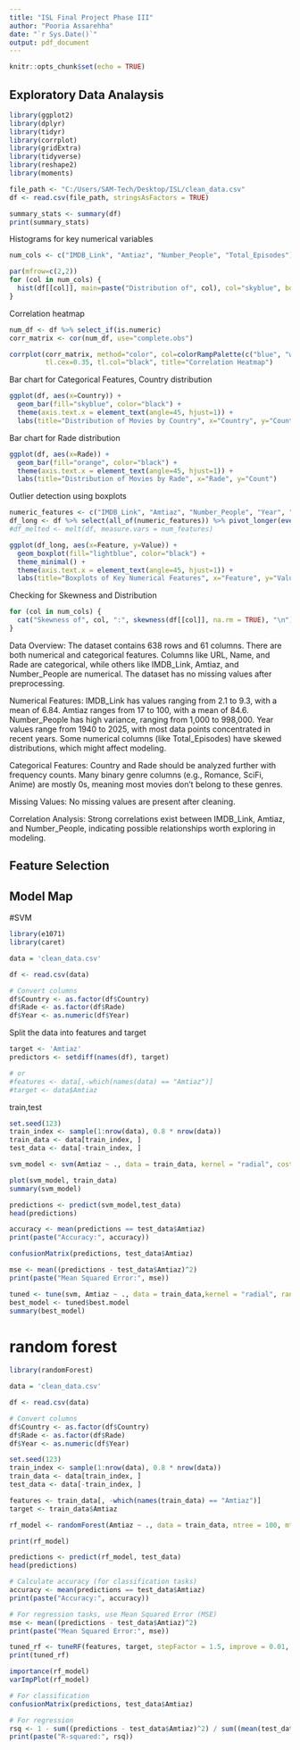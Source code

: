 ```yaml
---
title: "ISL Final Project Phase III"
author: "Pooria Assarehha"
date: "`r Sys.Date()`"
output: pdf_document
---
```


```r
knitr::opts_chunk$set(echo = TRUE)
```

## Exploratory Data Analaysis
```r
library(ggplot2)
library(dplyr)
library(tidyr)
library(corrplot)
library(gridExtra)
library(tidyverse)
library(reshape2)
library(moments)
```

```r
file_path <- "C:/Users/SAM-Tech/Desktop/ISL/clean_data.csv"  
df <- read.csv(file_path, stringsAsFactors = TRUE)  
```

```r
summary_stats <- summary(df)
print(summary_stats)
```

Histograms for key numerical variables
```r
num_cols <- c("IMDB_Link", "Amtiaz", "Number_People", "Total_Episodes")

par(mfrow=c(2,2)) 
for (col in num_cols) {
  hist(df[[col]], main=paste("Distribution of", col), col="skyblue", border="black")
}
```

Correlation heatmap
```r
num_df <- df %>% select_if(is.numeric)
corr_matrix <- cor(num_df, use="complete.obs")

corrplot(corr_matrix, method="color", col=colorRampPalette(c("blue", "white", "red"))(200),
         tl.cex=0.35, tl.col="black", title="Correlation Heatmap")
```

Bar chart for Categorical Features, Country distribution
```r
ggplot(df, aes(x=Country)) +
  geom_bar(fill="skyblue", color="black") +
  theme(axis.text.x = element_text(angle=45, hjust=1)) +
  labs(title="Distribution of Movies by Country", x="Country", y="Count")
```

Bar chart for Rade distribution
```r
ggplot(df, aes(x=Rade)) +
  geom_bar(fill="orange", color="black") +
  theme(axis.text.x = element_text(angle=45, hjust=1)) +
  labs(title="Distribution of Movies by Rade", x="Rade", y="Count")
```

Outlier detection using boxplots
```r
numeric_features <- c("IMDB_Link", "Amtiaz", "Number_People", "Year", "Total_Episodes")
df_long <- df %>% select(all_of(numeric_features)) %>% pivot_longer(everything(), names_to="Feature", values_to="Value")
#df_melted <- melt(df, measure.vars = num_features)

ggplot(df_long, aes(x=Feature, y=Value)) +
  geom_boxplot(fill="lightblue", color="black") +
  theme_minimal() +
  theme(axis.text.x = element_text(angle=45, hjust=1)) +
  labs(title="Boxplots of Key Numerical Features", x="Feature", y="Value")
```

Checking for Skewness and Distribution
```r
for (col in num_cols) {
  cat("Skewness of", col, ":", skewness(df[[col]], na.rm = TRUE), "\n")
}
```
Data Overview:
The dataset contains 638 rows and 61 columns.
There are both numerical and categorical features.
Columns like URL, Name, and Rade are categorical, while others like IMDB_Link, Amtiaz, and Number_People are numerical.
The dataset has no missing values after preprocessing.

Numerical Features:
IMDB_Link has values ranging from 2.1 to 9.3, with a mean of 6.84.
Amtiaz ranges from 17 to 100, with a mean of 84.6.
Number_People has high variance, ranging from 1,000 to 998,000.
Year values range from 1940 to 2025, with most data points concentrated in recent years.
Some numerical columns (like Total_Episodes) have skewed distributions, which might affect modeling.

Categorical Features:
Country and Rade should be analyzed further with frequency counts.
Many binary genre columns (e.g., Romance, SciFi, Anime) are mostly 0s, meaning most movies don't belong to these genres.

Missing Values:
No missing values are present after cleaning.

Correlation Analysis:
Strong correlations exist between IMDB_Link, Amtiaz, and Number_People, indicating possible relationships worth exploring in modeling.

## Feature Selection

## Model Map
#SVM

```r
library(e1071)
library(caret)
```

```r
data = 'clean_data.csv'

df <- read.csv(data)

# Convert columns 
df$Country <- as.factor(df$Country)
df$Rade <- as.factor(df$Rade)
df$Year <- as.numeric(df$Year)
```

Split the data into features and target
```r
target <- 'Amtiaz'
predictors <- setdiff(names(df), target)

# or
#features <- data[,-which(names(data) == "Amtiaz")]
#target <- data$Amtiaz
```

train,test
```r
set.seed(123)
train_index <- sample(1:nrow(data), 0.8 * nrow(data))
train_data <- data[train_index, ]
test_data <- data[-train_index, ]
```

```r
svm_model <- svm(Amtiaz ~ ., data = train_data, kernel = "radial", cost = 1, gamma = 0.1)

plot(svm_model, train_data)
summary(svm_model)
```

```r
predictions <- predict(svm_model,test_data)
head(predictions)

accuracy <- mean(predictions == test_data$Amtiaz)
print(paste("Accuracy:", accuracy))

confusionMatrix(predictions, test_data$Amtiaz)

mse <- mean((predictions - test_data$Amtiaz)^2)
print(paste("Mean Squared Error:", mse))
```

```r
tuned <- tune(svm, Amtiaz ~ ., data = train_data,kernel = "radial", ranges = list(cost =c(0.1, 1, 10), gamma = c(0.01, 0.1, 1)))
best_model <- tuned$best.model
summary(best_model)
```






# random forest

```r
library(randomForest)
```

```r
data = 'clean_data.csv'

df <- read.csv(data)

# Convert columns 
df$Country <- as.factor(df$Country)
df$Rade <- as.factor(df$Rade)
df$Year <- as.numeric(df$Year)
```

```r
set.seed(123)
train_index <- sample(1:nrow(data), 0.8 * nrow(data))
train_data <- data[train_index, ]
test_data <- data[-train_index, ]
```

```r
features <- train_data[, -which(names(train_data) == "Amtiaz")]
target <- train_data$Amtiaz
```

```r
rf_model <- randomForest(Amtiaz ~ ., data = train_data, ntree = 100, mtry = 3, importance = TRUE)

print(rf_model)
```

```r
predictions <- predict(rf_model, test_data)
head(predictions)

# Calculate accuracy (for classification tasks)
accuracy <- mean(predictions == test_data$Amtiaz)
print(paste("Accuracy:", accuracy))

# For regression tasks, use Mean Squared Error (MSE)
mse <- mean((predictions - test_data$Amtiaz)^2)
print(paste("Mean Squared Error:", mse))

```

```r
tuned_rf <- tuneRF(features, target, stepFactor = 1.5, improve = 0.01, ntreeTry = 100)
print(tuned_rf)
```

```r
importance(rf_model)
varImpPlot(rf_model)
```

```r
# For classification
confusionMatrix(predictions, test_data$Amtiaz)

# For regression
rsq <- 1 - sum((predictions - test_data$Amtiaz)^2) / sum((mean(test_data$Amtiaz) - test_data$Amtiaz)^2)
print(paste("R-squared:", rsq))
```
